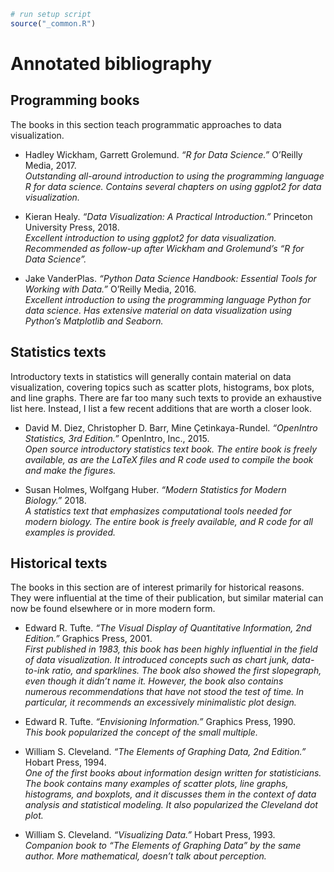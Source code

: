 ```r
# run setup script
source("_common.R")
```

# Annotated bibliography {#bibliography}


## Programming books

The books in this section teach programmatic approaches to data visualization.

* Hadley Wickham, Garrett Grolemund. *"R for Data Science."* O'Reilly Media, 2017.  
*Outstanding all-around introduction to using the programming language R for data science. Contains several chapters on using ggplot2 for data visualization.*

* Kieran Healy. *"Data Visualization: A Practical Introduction."* Princeton University Press, 2018.  
*Excellent introduction to using ggplot2 for data visualization. Recommended as follow-up after Wickham and Grolemund's "R for Data Science".*

* Jake VanderPlas. *"Python Data Science Handbook: Essential Tools for Working with Data."* O'Reilly Media, 2016.  
*Excellent introduction to using the programming language Python for data science. Has extensive material on data visualization using Python's Matplotlib and Seaborn.*

## Statistics texts

Introductory texts in statistics will generally contain material on data visualization, covering topics such as scatter plots, histograms, box plots, and line graphs. There are far too many such texts to provide an exhaustive list here. Instead, I list a few recent additions that are worth a closer look.

* David M. Diez, Christopher D. Barr, Mine Çetinkaya-Rundel. *"OpenIntro Statistics, 3rd Edition."* OpenIntro, Inc., 2015.  
*Open source introductory statistics text book. The entire book is freely available, as are the LaTeX files and R code used to compile the book and make the figures.*

* Susan Holmes, Wolfgang Huber. *"Modern Statistics for Modern Biology."* 2018.  
*A statistics text that emphasizes computational tools needed for modern biology. The entire book is freely available, and R code for all examples is provided.*


## Historical texts

The books in this section are of interest primarily for historical reasons. They were influential at the time of their publication, but similar material can now be found elsewhere or in more modern form.


* Edward R. Tufte. *"The Visual Display of Quantitative Information, 2nd Edition."* Graphics Press, 2001.  
*First published in 1983, this book has been highly influential in the field of data visualization. It introduced concepts such as chart junk, data-to-ink ratio, and sparklines. The book also showed the first slopegraph, even though it didn't name it. However, the book also contains numerous recommendations that have not stood the test of time. In particular, it recommends an excessively minimalistic plot design.*

* Edward R. Tufte. *"Envisioning Information."* Graphics Press, 1990.  
*This book popularized the concept of the small multiple.*

* William S. Cleveland. *"The Elements of Graphing Data, 2nd Edition."* Hobart Press, 1994.  
*One of the first books about information design written for statisticians. The book contains many examples of scatter plots, line graphs, histograms, and boxplots, and it discusses them in the context of data analysis and statistical modeling. It also popularized the Cleveland dot plot.*

* William S. Cleveland. *"Visualizing Data."* Hobart Press, 1993.  
*Companion book to "The Elements of Graphing Data" by the same author. More mathematical, doesn't talk about perception.*
